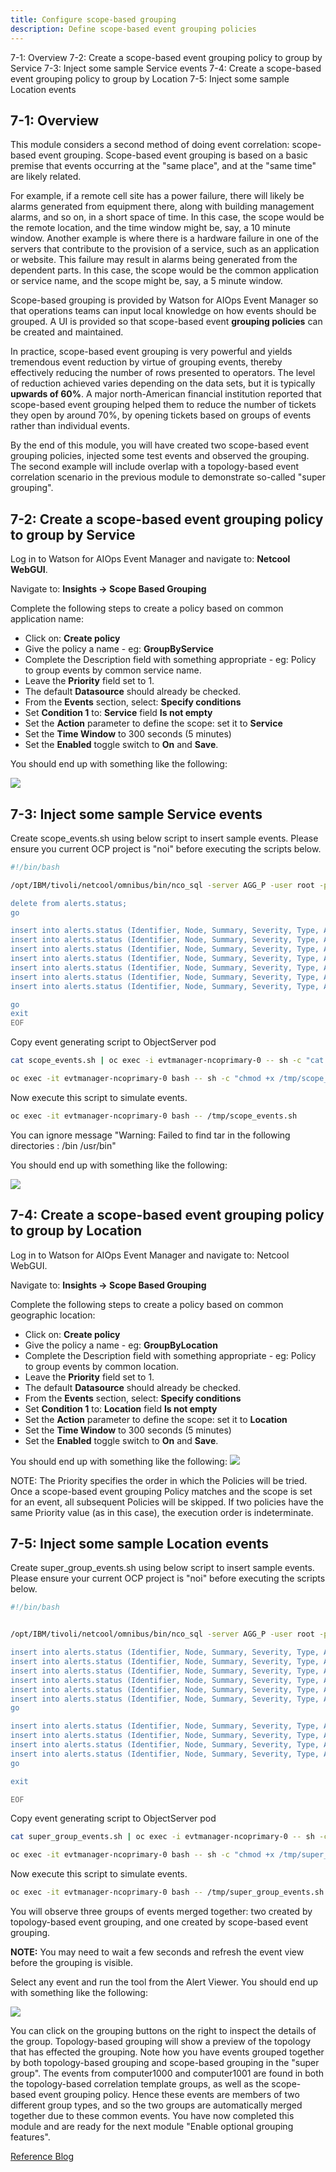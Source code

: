 ```yaml
---
title: Configure scope-based grouping
description: Define scope-based event grouping policies
---
```


<AnchorLinks>
  <AnchorLink>7-1: Overview</AnchorLink>
  <AnchorLink>7-2: Create a scope-based event grouping policy to group by Service</AnchorLink>
  <AnchorLink>7-3: Inject some sample Service events</AnchorLink>
  <AnchorLink>7-4: Create a scope-based event grouping policy to group by Location</AnchorLink>
  <AnchorLink>7-5: Inject some sample Location events</AnchorLink>
</AnchorLinks>

## 7-1: Overview

This module considers a second method of doing event correlation: scope-based event grouping. Scope-based event grouping is based on a basic premise that events occurring at the "same place", and at the "same time" are likely related.

For example, if a remote cell site has a power failure, there will likely be alarms generated from equipment there, along with building management alarms, and so on, in a short space of time. In this case, the scope would be the remote location, and the time window might be, say, a 10 minute window. Another example is where there is a hardware failure in one of the servers that contribute to the provision of a service, such as an application or website. This failure may result in alarms being generated from the dependent parts. In this case, the scope would be the common application or service name, and the scope might be, say, a 5 minute window.

Scope-based grouping is provided by Watson for AIOps Event Manager so that operations teams can input local knowledge on how events should be grouped. A UI is provided so that scope-based event **grouping policies** can be created and maintained.

In practice, scope-based event grouping is very powerful and yields tremendous event reduction by virtue of grouping events, thereby effectively reducing the number of rows presented to operators. The level of reduction achieved varies depending on the data sets, but it is typically **upwards of 60%**. A major north-American financial institution reported that scope-based event grouping helped them to reduce the number of tickets they open by around 70%, by opening tickets based on groups of events rather than individual events.

By the end of this module, you will have created two scope-based event grouping policies, injected some test events and observed the grouping. The second example will include overlap with a topology-based event correlation scenario in the previous module to demonstrate so-called "super grouping".


## 7-2: Create a scope-based event grouping policy to group by Service

Log in to Watson for AIOps Event Manager and navigate to: **Netcool WebGUI**.

Navigate to: **Insights → Scope Based Grouping**

Complete the following steps to create a policy based on common application name:


* Click on: **Create policy**
* Give the policy a name - eg: **GroupByService**
* Complete the Description field with something appropriate - eg: Policy to group events by common service name.
* Leave the **Priority** field set to 1.
* The default **Datasource** should already be checked.
* From the **Events** section, select: **Specify conditions**
* Set **Condition 1** to: **Service** field **Is not empty**
* Set the **Action** parameter to define the scope: set it to **Service**
* Set the **Time Window** to 300 seconds (5 minutes)
* Set the **Enabled** toggle switch to **On** and **Save**.

You should end up with something like the following:

![](images/Scope1.png)

## 7-3: Inject some sample Service events

Create scope_events.sh using below script to insert sample events. Please ensure you current OCP project is "noi" before executing the scripts below.

```sh
#!/bin/bash

/opt/IBM/tivoli/netcool/omnibus/bin/nco_sql -server AGG_P -user root -passwd $OMNIBUS_ROOT_PWD << EOF

delete from alerts.status;
go

insert into alerts.status (Identifier, Node, Summary, Severity, Type, AlertGroup, Service) values ('db2server1clean1', 'db2server1', 'Running cleanup automation script', 2, 13, 'Syslog', 'WebService');
insert into alerts.status (Identifier, Node, Summary, Severity, Type, AlertGroup, Service) values ('db2server1clean2', 'db2server1', 'Error: unable to run cleanup automation script', 3, 1, 'Syslog', 'WebService');
insert into alerts.status (Identifier, Node, Summary, Severity, Type, AlertGroup, Service) values ('db2server1syslog', 'db2server1', '/dev/sda1 is 100% full', 5, 1, 'Syslog', 'WebService');
insert into alerts.status (Identifier, Node, Summary, Severity, Type, AlertGroup, Service) values ('db2server1db', 'db2server1', 'Database is inaccessible', 5, 1, 'ITM6', 'WebService');
insert into alerts.status (Identifier, Node, Summary, Severity, Type, AlertGroup, Service) values ('websphere01', 'websphere01', 'websphere01 unable to access transaction database', 4, 1, 'ITM6', 'WebService');
insert into alerts.status (Identifier, Node, Summary, Severity, Type, AlertGroup, Service) values ('websphere02', 'websphere02', 'websphere02 unable to access transaction database', 4, 1, 'ITM6', 'WebService');
insert into alerts.status (Identifier, Node, Summary, Severity, Type, AlertGroup, Service) values ('widgetcom', 'www.widget.com', 'www.widget.com: response time >30s', 5, 1, 'ITM6', 'WebService');

go
exit
EOF

```

Copy event generating script to ObjectServer pod

```sh
cat scope_events.sh | oc exec -i evtmanager-ncoprimary-0 -- sh -c "cat > /tmp/scope_events.sh"
```

```sh
oc exec -it evtmanager-ncoprimary-0 bash -- sh -c "chmod +x /tmp/scope_events.sh"
```

Now execute this script to simulate events.

```sh
oc exec -it evtmanager-ncoprimary-0 bash -- /tmp/scope_events.sh
```

You can ignore message "Warning: Failed to find tar in the following directories : /bin /usr/bin" 

You should end up with something like the following:

![](images/events.png)

## 7-4: Create a scope-based event grouping policy to group by Location

Log in to Watson for AIOps Event Manager and navigate to: Netcool WebGUI.

Navigate to: **Insights → Scope Based Grouping**

Complete the following steps to create a policy based on common geographic location:

* Click on: **Create policy**
* Give the policy a name - eg: **GroupByLocation**
* Complete the Description field with something appropriate - eg: Policy to group events by common location.
* Leave the **Priority** field set to 1.
* The default **Datasource** should already be checked.
* From the **Events** section, select: **Specify conditions**
* Set **Condition 1** to: **Location** field **Is not empty**
* Set the **Action** parameter to define the scope: set it to **Location**
* Set the **Time Window** to 300 seconds (5 minutes)
* Set the **Enabled** toggle switch to **On** and **Save**.

You should end up with something like the following:
![](images/Scope2.png)

NOTE: The Priority specifies the order in which the Policies will be tried. Once a scope-based event grouping Policy matches and the scope is set for an event, all subsequent Policies will be skipped. If two policies have the same Priority value (as in this case), the execution order is indeterminate.

## 7-5: Inject some sample Location events

Create super_group_events.sh using below script to insert sample events. Please ensure your current OCP project is "noi" before executing the scripts below.

```sh
#!/bin/bash


/opt/IBM/tivoli/netcool/omnibus/bin/nco_sql -server AGG_P -user root -passwd $OMNIBUS_ROOT_PWD << EOF

insert into alerts.status (Identifier, Node, Summary, Severity, Type, AlertGroup, Location) values ('rackserver01', 'racksvr01', 'Warning: hardware fault detected in processing array', 5, 1, 'SNMP', 'London01');
insert into alerts.status (Identifier, Node, Summary, Severity, Type, AlertGroup, Location) values ('esx1', 'esx01', 'Warning: low resources', 3, 1, 'VMware', 'London01');
insert into alerts.status (Identifier, Node, Summary, Severity, Type, AlertGroup, Location) values ('computer1000esx', 'computer1000', 'Auto-scaling failed: unable to allocate resources', 4, 1, 'VMware', 'London01');
insert into alerts.status (Identifier, Node, Summary, Severity, Type, AlertGroup, Location) values ('computer1001esx', 'computer1001', 'Auto-scaling failed: unable to allocate resources', 4, 1, 'VMware', 'London01');
insert into alerts.status (Identifier, Node, Summary, Severity, Type, AlertGroup, Location) values ('server100esx', 'server100', 'Auto-scaling failed: unable to allocate resources', 4, 1, 'VMware', 'London01');
insert into alerts.status (Identifier, Node, Summary, Severity, Type, AlertGroup, Location) values ('server200esx', 'server200', 'Auto-scaling failed: unable to allocate resources', 4, 1, 'VMware', 'London01');
go 

insert into alerts.status (Identifier, Node, Summary, Severity, Type, AlertGroup) values ('cpu01', 'cpu01', 'cpu01 on computer1000 >90% utilisation', 5, 1, 'VMware');
insert into alerts.status (Identifier, Node, Summary, Severity, Type, AlertGroup) values ('cpu02', 'cpu02', 'cpu02 on computer1000 >80% utilisation', 4, 1, 'VMware');
insert into alerts.status (Identifier, Node, Summary, Severity, Type, AlertGroup) values ('billing', 'billing', 'Billing application ResponseTime >10000msec', 4, 1, 'Instana');
insert into alerts.status (Identifier, Node, Summary, Severity, Type, AlertGroup) values ('webserver', 'webserver', 'Webserver service degraded', 5, 1, 'Instana');
go

exit

EOF
```

Copy event generating script to ObjectServer pod

```sh
cat super_group_events.sh | oc exec -i evtmanager-ncoprimary-0 -- sh -c "cat > /tmp/super_group_events.sh"
```

```sh
oc exec -it evtmanager-ncoprimary-0 bash -- sh -c "chmod +x /tmp/super_group_events.sh"
```

Now execute this script to simulate events.

```sh
oc exec -it evtmanager-ncoprimary-0 bash -- /tmp/super_group_events.sh
```

You will observe three groups of events merged together: two created by topology-based event grouping, and one created by scope-based event grouping.

**NOTE:** You may need to wait a few seconds and refresh the event view before the grouping is visible.

Select any event and run the tool from the Alert Viewer. You should end up with something like the following:

![](images/events2.png)

You can click on the grouping buttons on the right to inspect the details of the group. Topology-based grouping will show a preview of the topology that has effected the grouping. Note how you have events grouped together by both topology-based grouping and scope-based grouping in the "super group". The events from computer1000 and computer1001 are found in both the topology-based correlation template groups, as well as the scope-based event grouping policy. Hence these events are members of two different group types, and so the two groups are automatically merged together due to these common events.
You have now completed this module and are ready for the next module "Enable optional grouping features".



[Reference Blog](https://community.ibm.com/community/user/aiops/blogs/zane-bray1/2022/06/27/getting-started-with-watson-aiops-event-manager-67)

